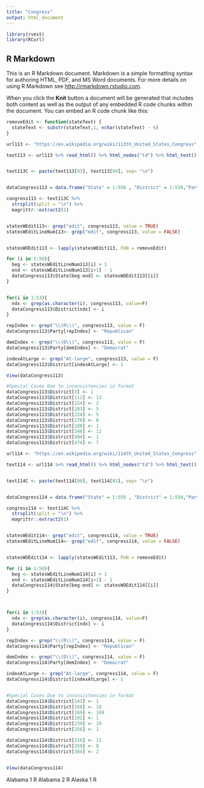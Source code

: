```yaml
---
title: "Congress"
output: html_document
---
```


```r
library(rvest)
library(RCurl)
```

## R Markdown

This is an R Markdown document. Markdown is a simple formatting syntax for authoring HTML, PDF, and MS Word documents. For more details on using R Markdown see <http://rmarkdown.rstudio.com>.

When you click the **Knit** button a document will be generated that includes both content as well as the output of any embedded R code chunks within the document. You can embed an R code chunk like this:

```r

removeEdit <- function(stateText) {
  stateText <- substr(stateText,1, nchar(stateText) - 6)
}

```



```r
url113 <- "https://en.wikipedia.org/wiki/113th_United_States_Congress"

text113 <- url113 %>% read_html() %>% html_nodes("td") %>% html_text()


text113C <- paste(text113[93], text113[94], sep= "\n")


dataCongress113 = data.frame("State" = 1:550 , "District" = 1:550,"Party"=1:550, "CongressNum" = 113)

congress113 <- text113C %>%
  strsplit(split = "\n") %>%
  magrittr::extract2(1)


statesWEdit113<- grep("edit", congress113, value = TRUE)
statesWEditLineNum113<- grep("edit", congress113, value = FALSE)


statesWOEdit113 <- lapply(statesWEdit113, FUN = removeEdit)

for (i in 1:50){
  beg <- statesWEditLineNum113[i] + 1 
  end <- statesWEditLineNum113[i+1] - 1 
  dataCongress113$State[beg:end] <- statesWOEdit113[[i]]
}


for(i in 1:53){
  ndx <- grep(as.character(i), congress113, value=F)
  dataCongress113$District[ndx] <- i
}

repIndex <- grep("\\(R\\)", congress113, value = F)
dataCongress113$Party[repIndex] <- "Republican"

demIndex <- grep("\\(D\\)", congress113, value = F)
dataCongress113$Party[demIndex] <- "Democrat"

indexAtLarge <- grep("At-large", congress113, value = F)
dataCongress113$District[indexAtLarge] <- 1

View(dataCongress113)

#Special Cases Due to inconsistencies in format
dataCongress113$District[3] <- 1
dataCongress113$District[112] <- 13
dataCongress113$District[154] <- 2
dataCongress113$District[203] <- 5
dataCongress113$District[224] <- 5
dataCongress113$District[270] <- 8
dataCongress113$District[288] <- 1
dataCongress113$District[346] <- 12
dataCongress113$District[404] <- 1
dataCongress113$District[474] <- 7

```

```r
url114 <- "https://en.wikipedia.org/wiki/114th_United_States_Congress"

text114 <- url114 %>% read_html() %>% html_nodes("td") %>% html_text()


text114C <- paste(text114[80], text114[81], sep= "\n")


dataCongress114 = data.frame("State" = 1:550 , "District" = 1:550,"Party"=1:550, "CongressNum" = 114)

congress114 <- text114C %>%
  strsplit(split = "\n") %>%
  magrittr::extract2(1)


statesWEdit114<- grep("edit", congress114, value = TRUE)
statesWEditLineNum114<- grep("edit", congress114, value = FALSE)


statesWOEdit114 <- lapply(statesWEdit113, FUN = removeEdit)

for (i in 1:50){
  beg <- statesWEditLineNum114[i] + 1 
  end <- statesWEditLineNum114[i+1] - 1 
  dataCongress114$State[beg:end] <- statesWOEdit114[[i]]
}



for(i in 1:53){
  ndx <- grep(as.character(i), congress114, value=F)
  dataCongress114$District[ndx] <- i
}

repIndex <- grep("\\(R\\)", congress114, value = F)
dataCongress114$Party[repIndex] <- "Republican"

demIndex <- grep("\\(D\\)", congress114, value = F)
dataCongress114$Party[demIndex] <- "Democrat"

indexAtLarge <- grep("At-large", congress114, value = F)
dataCongress114$District[indexAtLarge] <- 1


#Special Cases Due to inconsistencies in format
dataCongress114$District[143] <- 1
dataCongress114$District[168] <- 18
dataCongress114$District[169] <- 169
dataCongress114$District[192] <- 1
dataCongress114$District[239] <- 10
dataCongress114$District[256] <- 1

dataCongress114$District[316] <- 11
dataCongress114$District[359] <- 8
dataCongress114$District[384] <- 2


View(dataCongress114)
```
Alabama 1 R
Alabama 2 R
Alaska 1 R